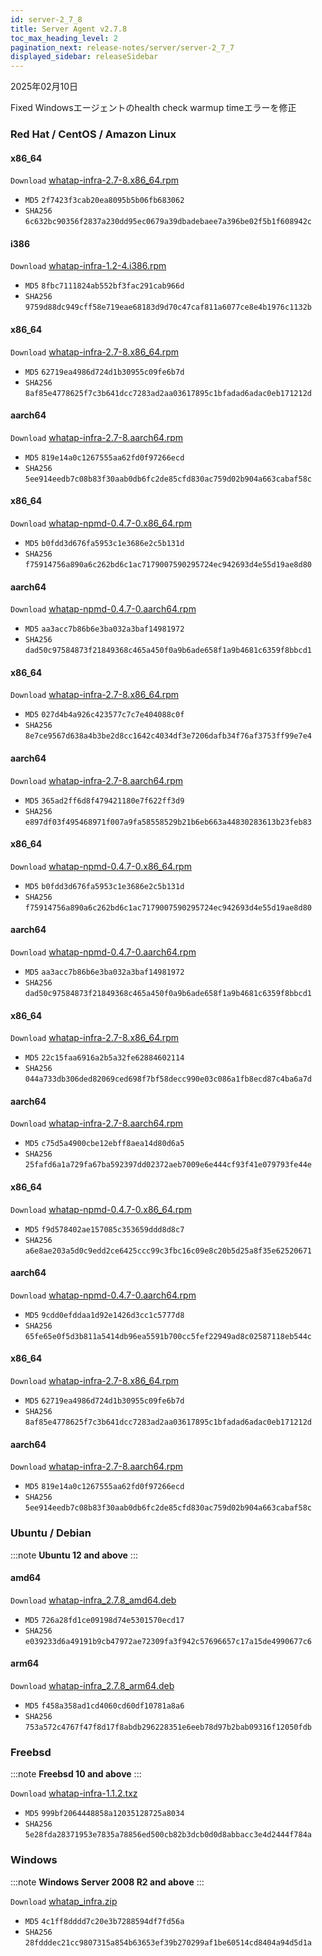 ```yaml
---
id: server-2_7_8
title: Server Agent v2.7.8
toc_max_heading_level: 2
pagination_next: release-notes/server/server-2_7_7
displayed_sidebar: releaseSidebar
---
```


2025年02月10日

<Status priority='0'>Fixed</Status> Windowsエージェントのhealth check warmup timeエラーを修正

### Red Hat / CentOS / Amazon Linux

<Tabs>
<TabItem value="6Server6" label="6Server6 / 6" default>

#### x86_64

<code class='my'>Download</code> [whatap-infra-2.7-8.x86_64.rpm](https://repo.whatap.io/centos/6/x86_64/whatap-infra-2.7-8.x86_64.rpm)

- <code class='Beta'>MD5</code> `2f7423f3cab20ea8095b5b06fb683062`
- <code class='Beta'>SHA256</code> `6c632bc90356f2837a230dd95ec0679a39dbadebaee7a396be02f5b1f608942c`

#### i386

<code class='my'>Download</code> [whatap-infra-1.2-4.i386.rpm](https://repo.whatap.io/centos/6/i386/whatap-infra-1.2-4.i386.rpm)

- <code class='Beta'>MD5</code> `8fbc7111824ab552bf3fac291cab966d`
- <code class='Beta'>SHA256</code> `9759d88dc949cff58e719eae68183d9d70c47caf811a6077ce8e4b1976c1132b`
  </TabItem>
  <TabItem value="7Server7" label="7Server7 / 7" default>

#### x86_64

<code class='my'>Download</code> [whatap-infra-2.7-8.x86_64.rpm](https://repo.whatap.io/centos/7/x86_64/whatap-infra-2.7-8.x86_64.rpm)

- <code class='Beta'>MD5</code> `62719ea4986d724d1b30955c09fe6b7d`
- <code class='Beta'>SHA256</code> `8af85e4778625f7c3b641dcc7283ad2aa03617895c1bfadad6adac0eb171212d`

#### aarch64

<code class='my'>Download</code> [whatap-infra-2.7-8.aarch64.rpm](https://repo.whatap.io/centos/7/aarch64/whatap-infra-2.7-8.aarch64.rpm)

- <code class='Beta'>MD5</code> `819e14a0c1267555aa62fd0f97266ecd`
- <code class='Beta'>SHA256</code> `5ee914eedb7c08b83f30aab0db6fc2de85cfd830ac759d02b904a663cabaf58c`

#### x86_64

<code class='my'>Download</code> [whatap-npmd-0.4.7-0.x86_64.rpm](https://repo.whatap.io/centos/7/x86_64/whatap-npmd-0.4.7-0.x86_64.rpm)

- <code class='Beta'>MD5</code> `b0fdd3d676fa5953c1e3686e2c5b131d`
- <code class='Beta'>SHA256</code> `f75914756a890a6c262bd6c1ac7179007590295724ec942693d4e55d19ae8d80`

#### aarch64

<code class='my'>Download</code> [whatap-npmd-0.4.7-0.aarch64.rpm](https://repo.whatap.io/centos/7/aarch64/whatap-npmd-0.4.7-0.aarch64.rpm)

- <code class='Beta'>MD5</code> `aa3acc7b86b6e3ba032a3baf14981972`
- <code class='Beta'>SHA256</code> `dad50c97584873f21849368c465a450f0a9b6ade658f1a9b4681c6359f8bbcd1`
  </TabItem>
  <TabItem value="8Server8" label="8Server8 / 8" default>

#### x86_64

<code class='my'>Download</code> [whatap-infra-2.7-8.x86_64.rpm](https://repo.whatap.io/centos/8/x86_64/whatap-infra-2.7-8.x86_64.rpm)

- <code class='Beta'>MD5</code> `027d4b4a926c423577c7c7e404088c0f`
- <code class='Beta'>SHA256</code> `8e7ce9567d638a4b3be2d8cc1642c4034df3e7206dafb34f76af3753ff99e7e4`

#### aarch64

<code class='my'>Download</code> [whatap-infra-2.7-8.aarch64.rpm](https://repo.whatap.io/centos/8/aarch64/whatap-infra-2.7-8.aarch64.rpm)

- <code class='Beta'>MD5</code> `365ad2ff6d8f479421180e7f622ff3d9`
- <code class='Beta'>SHA256</code> `e897df03f495468971f007a9fa58558529b21b6eb663a44830283613b23feb83`

#### x86_64

<code class='my'>Download</code> [whatap-npmd-0.4.7-0.x86_64.rpm](https://repo.whatap.io/centos/8/x86_64/whatap-npmd-0.4.7-0.x86_64.rpm)

- <code class='Beta'>MD5</code> `b0fdd3d676fa5953c1e3686e2c5b131d`
- <code class='Beta'>SHA256</code> `f75914756a890a6c262bd6c1ac7179007590295724ec942693d4e55d19ae8d80`

#### aarch64

<code class='my'>Download</code> [whatap-npmd-0.4.7-0.aarch64.rpm](https://repo.whatap.io/centos/8/aarch64/whatap-npmd-0.4.7-0.aarch64.rpm)

- <code class='Beta'>MD5</code> `aa3acc7b86b6e3ba032a3baf14981972`
- <code class='Beta'>SHA256</code> `dad50c97584873f21849368c465a450f0a9b6ade658f1a9b4681c6359f8bbcd1`
  </TabItem>
  <TabItem value="9Server9" label="9Server9 / 9" default>

#### x86_64

<code class='my'>Download</code> [whatap-infra-2.7-8.x86_64.rpm](https://repo.whatap.io/centos/9/x86_64/whatap-infra-2.7-8.x86_64.rpm)

- <code class='Beta'>MD5</code> `22c15faa6916a2b5a32fe62884602114`
- <code class='Beta'>SHA256</code> `044a733db306ded82069ced698f7bf58decc990e03c086a1fb8ecd87c4ba6a7d`

#### aarch64

<code class='my'>Download</code> [whatap-infra-2.7-8.aarch64.rpm](https://repo.whatap.io/centos/9/aarch64/whatap-infra-2.7-8.aarch64.rpm)

- <code class='Beta'>MD5</code> `c75d5a4900cbe12ebff8aea14d80d6a5`
- <code class='Beta'>SHA256</code> `25fafd6a1a729fa67ba592397dd02372aeb7009e6e444cf93f41e079793fe44e`

#### x86_64

<code class='my'>Download</code> [whatap-npmd-0.4.7-0.x86_64.rpm](https://repo.whatap.io/centos/9/x86_64/whatap-npmd-0.4.7-0.x86_64.rpm)

- <code class='Beta'>MD5</code> `f9d578402ae157085c353659ddd8d8c7`
- <code class='Beta'>SHA256</code> `a6e8ae203a5d0c9edd2ce6425ccc99c3fbc16c09e8c20b5d25a8f35e62520671`

#### aarch64

<code class='my'>Download</code> [whatap-npmd-0.4.7-0.aarch64.rpm](https://repo.whatap.io/centos/9/aarch64/whatap-npmd-0.4.7-0.aarch64.rpm)

- <code class='Beta'>MD5</code> `9cdd0efddaa1d92e1426d3cc1c5777d8`
- <code class='Beta'>SHA256</code> `65fe65e0f5d3b811a5414db96ea5591b700cc5fef22949ad8c02587118eb544c`
  </TabItem>
  <TabItem value="amazonlinux2" label="amazonlinux2" default>

#### x86_64

<code class='my'>Download</code> [whatap-infra-2.7-8.x86_64.rpm](https://repo.whatap.io/centos/latest/x86_64/whatap-infra-2.7-8.x86_64.rpm)

- <code class='Beta'>MD5</code> `62719ea4986d724d1b30955c09fe6b7d`
- <code class='Beta'>SHA256</code> `8af85e4778625f7c3b641dcc7283ad2aa03617895c1bfadad6adac0eb171212d`

#### aarch64

<code class='my'>Download</code> [whatap-infra-2.7-8.aarch64.rpm](https://repo.whatap.io/centos/latest/aarch64/whatap-infra-2.7-8.aarch64.rpm)

- <code class='Beta'>MD5</code> `819e14a0c1267555aa62fd0f97266ecd`
- <code class='Beta'>SHA256</code> `5ee914eedb7c08b83f30aab0db6fc2de85cfd830ac759d02b904a663cabaf58c`
  </TabItem>

</Tabs>

### Ubuntu / Debian

:::note
**Ubuntu 12 and above**
:::

#### amd64

<code class='my'>Download</code> [whatap-infra_2.7.8_amd64.deb](https://repo.whatap.io/debian/unstable/whatap-infra_2.7.8_amd64.deb)

- <code class='Beta'>MD5</code> `726a28fd1ce09198d74e5301570ecd17`
- <code class='Beta'>SHA256</code> `e039233d6a49191b9cb47972ae72309fa3f942c57696657c17a15de4990677c6`

#### arm64

<code class='my'>Download</code> [whatap-infra_2.7.8_arm64.deb](https://repo.whatap.io/debian/unstable/whatap-infra_2.7.8_arm64.deb)

- <code class='Beta'>MD5</code> `f458a358ad1cd4060cd60df10781a8a6`
- <code class='Beta'>SHA256</code> `753a572c4767f47f8d17f8abdb296228351e6eeb78d97b2bab09316f12050fdb`

### Freebsd

:::note
**Freebsd 10 and above**
:::

<code class='my'>Download</code> [whatap-infra-1.1.2.txz](https://repo.whatap.io/freebsd/10/whatap-infra-1.1.2.txz)

- <code class='Beta'>MD5</code> `999bf2064448858a12035128725a8034`
- <code class='Beta'>SHA256</code> `5e28fda28371953e7835a78856ed500cb82b3dcb0d0d8abbacc3e4d2444f784a`

### Windows

:::note
**Windows Server 2008 R2 and above**
:::

<code class='my'>Download</code> [whatap_infra.zip](https://repo.whatap.io/windows/whatap_infra.zip)

- <code class='Beta'>MD5</code> `4c1ff8dddd7c20e3b7288594df7fd56a`
- <code class='Beta'>SHA256</code> `28fdddec21cc9807315a854b63653ef39b270299af1be60514cd8404a94d5d1a`
